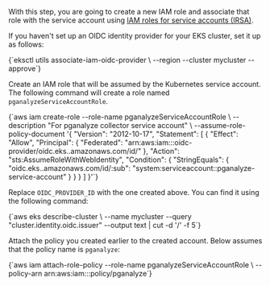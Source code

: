 With this step, you are going to create a new IAM role and associate that role
with the service account using
[IAM roles for service accounts (IRSA)](https://docs.aws.amazon.com/eks/latest/userguide/iam-roles-for-service-accounts.html).

If you haven't set up an OIDC identity provider for your EKS cluster, set it up
as follows:

<CodeBlock language="bash">
{`eksctl utils associate-iam-oidc-provider \
  --region <region> --cluster mycluster --approve`}
</CodeBlock>

Create an IAM role that will be assumed by the Kubernetes service account. The
following command will create a role named `pganalyzeServiceAccountRole`.


<CodeBlock language="bash">
{`aws iam create-role --role-name pganalyzeServiceAccountRole \
  --description "For pganalyze collector service account" \
  --assume-role-policy-document '{
  "Version": "2012-10-17",
  "Statement": [
    {
      "Effect": "Allow",
      "Principal": {
        "Federated": "arn:aws:iam::<aws-account-id>:oidc-provider/oidc.eks.<region>.amazonaws.com/id/<OIDC_PROVIDER_ID>"
      },
      "Action": "sts:AssumeRoleWithWebIdentity",
      "Condition": {
        "StringEquals": {
          "oidc.eks.<region>.amazonaws.com/id/<OIDC_PROVIDER_ID>:sub": "system:serviceaccount:<namespace>:pganalyze-service-account"
        }
      }
    }
  ]
}'`}
</CodeBlock>

Replace `OIDC_PROVIDER_ID` with the one created above. You can find it using the
following command:

<CodeBlock language="bash">
{`aws eks describe-cluster \
  --name mycluster --query "cluster.identity.oidc.issuer" --output text | cut -d '/' -f 5`}
</CodeBlock>

Attach the policy you created earlier to the created account. Below assumes that
the policy name is `pganalyze`:

<CodeBlock language="bash">
{`aws iam attach-role-policy --role-name pganalyzeServiceAccountRole \
  --policy-arn arn:aws:iam::<aws-account-id>:policy/pganalyze`}
</CodeBlock>
